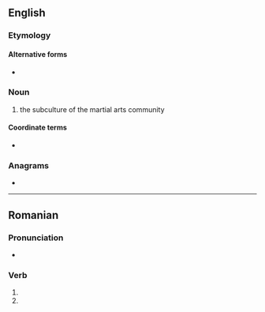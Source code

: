 ==English==

===Etymology===
{{bor|en|ko|무림(武林)|gloss=moorim}}

====Alternative forms====
* {{alter|en|moorim}}

===Noun===
{{en-noun|-}}

# the subculture of the martial arts community

====Coordinate terms====
* {{l|en|jiang hu}}

===Anagrams===
* {{anagrams|en|a=immru|Murmi}}

----

==Romanian==

===Pronunciation===
* {{IPA|ro|[muˈrim]}}

===Verb===
{{head|ro|verb form}}

# {{verb form of|ro|muri||1p|pres|ind}}
# {{verb form of|ro|muri||1p|pres|sub}}